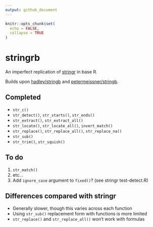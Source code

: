 ```yaml
---
output: github_document
---
```


<!-- README.md is generated from README.Rmd. Please edit that file -->

```r
knitr::opts_chunk$set(
  echo = FALSE,
  collapse = TRUE
)
```

# stringrb

<!-- badges: start -->
<!-- badges: end -->

An imperfect replication of [stringr](https://github.com/tidyverse/stringr) in
base R.

Builds upon [hadley/stringb](https://github.com/hadley/stringb) and
 [petermeissner/stringb](https://github.com/petermeissner/stringb).

## Completed

- `str_c()`
- `str_detect()`, `str_starts()`, `str_ends()`
- `str_extract()`, `str_extract_all()`
- `str_locate()`, `str_locate_all()`, `invert_match()`
- `str_replace()`, `str_replace_all()`, `str_replace_na()`
- `str_sub()`
- `str_trim()`, `str_squish()`

## To do

1. `str_match()`
1. etc...
1. Add `ignore_case` argument to `fixed()`? (see stringr test-detect.R)

## Differences compared with stringr

- Generally slower, though this varies across each function
- Using `str_sub()` replacement form with functions is more limited
- `str_replace()` and `str_replace_all()` won't work with formulas
